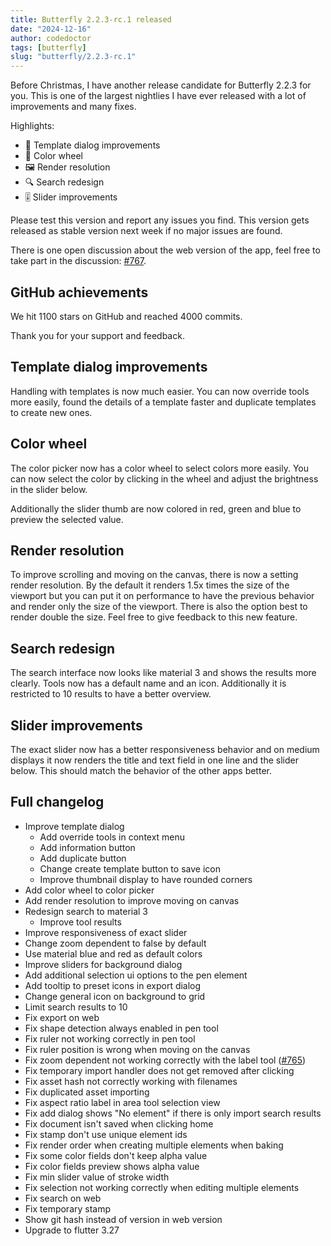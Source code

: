 ```yaml
---
title: Butterfly 2.2.3-rc.1 released
date: "2024-12-16"
author: codedoctor
tags: [butterfly]
slug: "butterfly/2.2.3-rc.1"
---
```


Before Christmas, I have another release candidate for Butterfly 2.2.3 for you.
This is one of the largest nightlies I have ever released with a lot of improvements and many fixes.

Highlights:

- 📝 Template dialog improvements
- 🎨 Color wheel
- 🖼️ Render resolution
- 🔍 Search redesign
- 🎚️ Slider improvements

Please test this version and report any issues you find.
This version gets released as stable version next week if no major issues are found.

There is one open discussion about the web version of the app, feel free to take part in the discussion: [#767](https://github.com/LinwoodDev/Butterfly/discussions/767).

## GitHub achievements

We hit 1100 stars on GitHub and reached 4000 commits.

Thank you for your support and feedback.

## Template dialog improvements

Handling with templates is now much easier. You can now override tools more easily, found the details of a template faster and duplicate templates to create new ones.

## Color wheel

The color picker now has a color wheel to select colors more easily.
You can now select the color by clicking in the wheel and adjust the brightness in the slider below.

Additionally the slider thumb are now colored in red, green and blue to preview the selected value.

## Render resolution

To improve scrolling and moving on the canvas, there is now a setting render resolution.
By the default it renders 1.5x times the size of the viewport but you can put it on performance to have the previous behavior and render only the size of the viewport. There is also the option best to render double the size.
Feel free to give feedback to this new feature.

## Search redesign

The search interface now looks like material 3 and shows the results more clearly.
Tools now has a default name and an icon.
Additionally it is restricted to 10 results to have a better overview.

## Slider improvements

The exact slider now has a better responsiveness behavior and on medium displays it now renders the title and text field in one line and the slider below.
This should match the behavior of the other apps better.

## Full changelog

* Improve template dialog
  * Add override tools in context menu
  * Add information button
  * Add duplicate button
  * Change create template button to save icon
  * Improve thumbnail display to have rounded corners
* Add color wheel to color picker
* Add render resolution to improve moving on canvas
* Redesign search to material 3
  * Improve tool results
* Improve responsiveness of exact slider
* Change zoom dependent to false by default
* Use material blue and red as default colors
* Improve sliders for background dialog
* Add additional selection ui options to the pen element
* Add tooltip to preset icons in export dialog
* Change general icon on background to grid
* Limit search results to 10
* Fix export on web
* Fix shape detection always enabled in pen tool
* Fix ruler not working correctly in pen tool
* Fix ruler position is wrong when moving on the canvas
* Fix zoom dependent not working correctly with the label tool ([#765](https://github.com/LinwoodDev/Butterfly/issues/765))
* Fix temporary import handler does not get removed after clicking
* Fix asset hash not correctly working with filenames
* Fix duplicated asset importing
* Fix aspect ratio label in area tool selection view
* Fix add dialog shows "No element" if there is only import search results
* Fix document isn't saved when clicking home
* Fix stamp don't use unique element ids
* Fix render order when creating multiple elements when baking
* Fix some color fields don't keep alpha value
* Fix color fields preview shows alpha value
* Fix min slider value of stroke width
* Fix selection not working correctly when editing multiple elements
* Fix search on web
* Fix temporary stamp
* Show git hash instead of version in web version
* Upgrade to flutter 3.27
